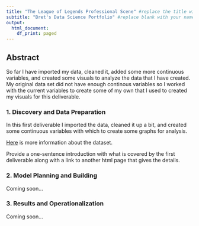 ```yaml
---
title: "The League of Legends Professional Scene" #replace the title with something short and catchy to represent your project
subtitle: "Bret's Data Science Portfolio" #replace blank with your name
output:
  html_document:
    df_print: paged
---
```


## Abstract

So far I have imported my data, cleaned it, added some
more continuous variables, and created some visuals to
analyze the data that I have created. My original data
set did not have enough continous variables so I worked
with the current variables to create some of my own that
I used to created my visuals for this deliverable.

### 1. Discovery and Data Preparation

In this first deliverable I imported the data, 
cleaned it up a bit, and created some continuous
variables with which to create some graphs for analysis.

[Here](deliverable1Link.html) is more information about the dataset.

Provide a one-sentence introduction with what is covered by the first deliverable along with a link to another html page that gives the details.

### 2. Model Planning and Building

Coming soon...

### 3. Results and Operationalization

Coming soon...

